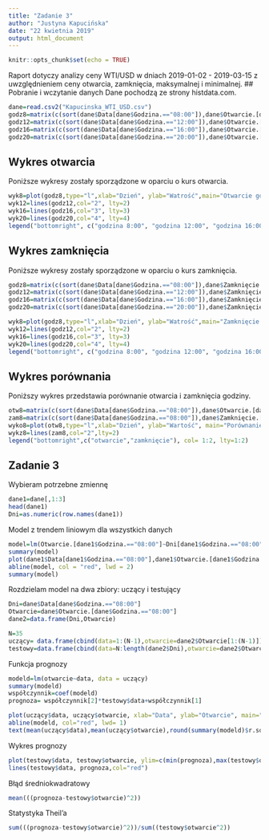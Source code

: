 ```yaml
---
title: "Zadanie 3"
author: "Justyna Kapucińska"
date: "22 kwietnia 2019"
output: html_document
---
```



```r
knitr::opts_chunk$set(echo = TRUE)
```
Raport dotyczy analizy ceny WTI/USD w dniach 2019-01-02 - 2019-03-15 z uwzględnieniem ceny otwarcia, zamknięcia, maksymalnej i minimalnej. 
## Pobranie i wczytanie danych
Dane pochodzą ze strony histdata.com. 

```r
dane=read.csv2("Kapucinska_WTI_USD.csv")
godz8=matrix(c(sort(dane$Data[dane$Godzina.=="08:00"]),dane$Otwarcie.[dane$Godzina.=="08:00"]),53,2)
godz12=matrix(c(sort(dane$Data[dane$Godzina.=="12:00"]),dane$Otwarcie.[dane$Godzina.=="12:00"]),53,2)
godz16=matrix(c(sort(dane$Data[dane$Godzina.=="16:00"]),dane$Otwarcie.[dane$Godzina.=="16:00"]),47,2)
godz20=matrix(c(sort(dane$Data[dane$Godzina.=="20:00"]),dane$Otwarcie.[dane$Godzina.=="20:00"]),51,2)
```


## Wykres otwarcia 
Poniższe wykresy zostały sporządzone w oparciu o kurs otwarcia. 
```r
wyk8=plot(godz8,type="l",xlab="Dzień", ylab="Watrość",main="Otwarcie godziny")
wyk12=lines(godz12,col="2", lty=2)
wyk16=lines(godz16,col="3", lty=3)
wyk20=lines(godz20,col="4", lty=4)
legend("bottomright", c("godzina 8:00", "godzina 12:00", "godzina 16:00","godzina 20:00"), col = 1:4, lty=1:4)
```


## Wykres zamknięcia
Poniższe wykresy zostały sporządzone w oparciu o kurs zamknięcia.
```r
godz8=matrix(c(sort(dane$Data[dane$Godzina.=="08:00"]),dane$Zamknięcie.[dane$Godzina.=="08:00"]),53,2)
godz12=matrix(c(sort(dane$Data[dane$Godzina.=="12:00"]),dane$Zamknięcie.[dane$Godzina.=="12:00"]),53,2)
godz16=matrix(c(sort(dane$Data[dane$Godzina.=="16:00"]),dane$Zamknięcie.[dane$Godzina.=="16:00"]),47,2)
godz20=matrix(c(sort(dane$Data[dane$Godzina.=="20:00"]),dane$Zamknięcie.[dane$Godzina.=="20:00"]),51,2)

wyk8=plot(godz8,type="l",xlab="Dzień", ylab="Watrość",main="Zamknięcie godziny")
wyk12=lines(godz12,col="2", lty=2)
wyk16=lines(godz16,col="3", lty=3)
wyk20=lines(godz20,col="4", lty=4)
legend("bottomright", c("godzina 8:00", "godzina 12:00", "godzina 16:00","godzina 20:00"), col = 1:4, lty=1:4)
```


## Wykres porównania 
Poniższy wykres przedstawia porównanie otwarcia i zamknięcia godziny.
```r
otw8=matrix(c(sort(dane$Data[dane$Godzina.=="08:00"]),dane$Otwarcie.[dane$Godzina.=="08:00"]),53,2)
zam8=matrix(c(sort(dane$Data[dane$Godzina.=="08:00"]),dane$Zamknięcie.[dane$Godzina.=="08:00"]),53,2)
wyko8=plot(otw8,type="l",xlab="Dzień", ylab="Wartość", main="Porównanie zamknięcia i otwarcia godziny 8:00")
wykz8=lines(zam8,col="2",lty=2)
legend("bottomright",c("otwarcie","zamknięcie"), col= 1:2, lty=1:2)
```

## Zadanie 3
Wybieram potrzebne zmiennę 
```r
dane1=dane[,1:3]
head(dane1)
Dni=as.numeric(row.names(dane1))
```

Model z trendem liniowym dla wszystkich danych
```r
model=lm(Otwarcie.[dane1$Godzina.=="08:00"]~Dni[dane1$Godzina.=="08:00"],data=dane1)
summary(model)
plot(dane1$Data[dane1$Godzina.=="08:00"],dane1$Otwarcie.[dane1$Godzina.=="08:00"],pch=20, xlab="Data",ylab="Wartość", main="Otwarcie godziny 8:00")
abline(model, col = "red", lwd = 2)
summary(model)
```

Rozdzielam model na dwa zbiory: uczący i testujący
```r
Dni=dane$Data[dane$Godzina.=="08:00"]
Otwarcie=dane$Otwarcie.[dane$Godzina.=="08:00"]
dane2=data.frame(Dni,Otwarcie)

N=35
uczący= data.frame(cbind(data=1:(N-1),otwarcie=dane2$Otwarcie[1:(N-1)]))
testowy=data.frame(cbind(data=N:length(dane2$Dni),otwarcie=dane2$Otwarcie[N:length(dane2$Otwarcie)]))
```

Funkcja prognozy

```r
modeld=lm(otwarcie~data, data = uczący)
summary(modeld)
współczynnik=coef(modeld)
prognoza= współczynnik[2]*testowy$data+współczynnik[1]

plot(uczący$data, uczący$otwarcie, xlab="Data", ylab="Otwarcie", main="Regresja")
abline(modeld, col="red", lwd= 1)
text(mean(uczący$data),mean(uczący$otwarcie),round(summary(modeld)$r.squared,3),pos=4)
```

Wykres prognozy
```r
plot(testowy$data, testowy$otwarcie, ylim=c(min(prognoza),max(testowy$otwarcie)),xlab="Data", ylab="Otwarcie", main = "Prognoza")
lines(testowy$data, prognoza,col="red")
```

Błąd średniokwadratowy
```r
mean(((prognoza-testowy$otwarcie)^2))
```
Statystyka Theil'a
```r
sum(((prognoza-testowy$otwarcie)^2))/sum((testowy$otwarcie^2))
```

